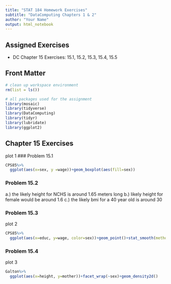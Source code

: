 ```yaml
---
title: "STAT 184 Homework Exercises" 
subtitle: "DataComputing Chapters 1 & 2"
author: "Your Name"
output: html_notebook
---
```


## Assigned Exercises

- DC Chapter 15 Exercises: 15.1, 15.2, 15.3, 15.4, 15.5  


## Front Matter

```r
# clean up workspace environment
rm(list = ls())

# all packages used for the assignment
library(mosaic)
library(tidyverse)
library(DataComputing)
library(tidyr)
library(lubridate)
library(ggplot2)

```



## Chapter 15 Exercises
plot 1
### Problem 15.1
```r
CPS85%>%
  ggplot(aes(x=sex, y =wage))+geom_boxplot(aes(fill=sex))
```
### Problem 15.2
a.) the likely height for NCHS is around 1.65 meters long
b.) likely height for female would be around 1.6
c.) the likely bmi for a 40 year old is around 30

### Problem 15.3
plot 2
```r
CPS85%>%
  ggplot(aes(x=educ, y=wage, color=sex))+geom_point()+stat_smooth(method = lm)+ylim(0,15)
```


### Problem 15.4
plot 3
```r
Galton%>%
  ggplot(aes(x=height, y=mother))+facet_wrap(~sex)+geom_density2d()
```

